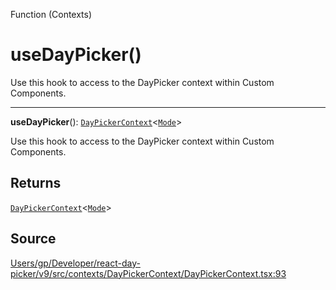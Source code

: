 <SectionTitle>Function (Contexts)</SectionTitle>

# useDayPicker()

<Description>
Use this hook to access to the DayPicker context within Custom Components.
</Description>

---

<a id="undefined" name="undefined"></a>

<SignatureMemberIdentifier>**useDayPicker**(): [`DayPickerContext`](/api/interfaces/DayPickerContext.md)\<[`Mode`](/api/type-aliases/Mode.md)\></SignatureMemberIdentifier>

Use this hook to access to the DayPicker context within Custom Components.

## Returns

[`DayPickerContext`](/api/interfaces/DayPickerContext.md)\<[`Mode`](/api/type-aliases/Mode.md)\>

## Source

[Users/gp/Developer/react-day-picker/v9/src/contexts/DayPickerContext/DayPickerContext.tsx:93](https://github.com/gpbl/react-day-picker/blob/b97c86295/src/contexts/DayPickerContext/DayPickerContext.tsx#L93)
